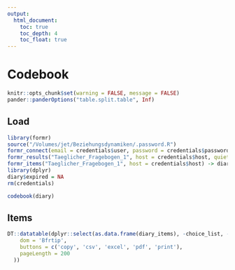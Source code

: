 ```yaml
---
output:
  html_document:
    toc: true
    toc_depth: 4
    toc_float: true
---
```


# Codebook {.tabset2}

```r
knitr::opts_chunk$set(warning = FALSE, message = FALSE)
pander::panderOptions("table.split.table", Inf)
```


## Load
```r
library(formr)
source("/Volumes/jet/Beziehungsdynamiken/.password.R")
formr_connect(email = credentials$user, password = credentials$password, host = credentials$host)
formr_results("Taeglicher_Fragebogen_1", host = credentials$host, quiet = T) -> diary
formr_items("Taeglicher_Fragebogen_1", host = credentials$host) -> diary_items
library(dplyr)
diary$expired = NA
rm(credentials)
```

```r
codebook(diary)
```


## Items
```r
DT::datatable(dplyr::select(as.data.frame(diary_items), -choice_list, -id, -study_id, -index), rownames = FALSE, filter = "top", extensions = 'Buttons', options = list(
    dom = 'Bfrtip',
    buttons = c('copy', 'csv', 'excel', 'pdf', 'print'),
    pageLength = 200
  )) 
```

